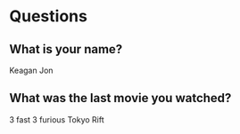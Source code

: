# Questions

## What is your name?

Keagan
Jon

## What was the last movie you watched?

3 fast 3 furious
Tokyo Rift
